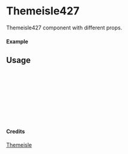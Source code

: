 
<Meta of={Themeisle427} title="Themeisle/Themeisle427" />

# Themeisle427

Themeisle427 component with different props.

#### Example

<Canvas of={Themeisle427.Primary} />

## Usage

```ts
import { Themeisle427 } from "yadl-ui";

const Example = () => {
  return (
      <Themeisle427 />
  );
};

export default Example;
```

#### Credits
[Themeisle](https://themeisle.com/illustrations/)
